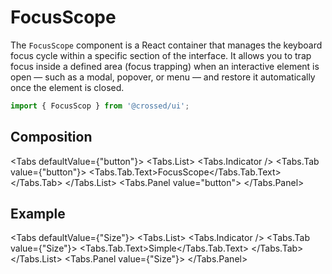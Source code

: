 
<Meta of={FocusScopeStories} />

# FocusScope
The `FocusScope` component is a React container that manages the keyboard focus cycle within a specific section of the interface.
It allows you to trap focus inside a defined area (focus trapping) when an interactive element is open — such as a modal, popover, or menu — and restore it automatically once the element is closed.

```jsx
import { FocusScop } from '@crossed/ui';
```

<Canvas of={FocusScopeStories.Primary} />


## Composition

<Tabs defaultValue={"button"}>
  <Tabs.List>
    <Tabs.Indicator />
    <Tabs.Tab value={"button"}>
      <Tabs.Tab.Text>FocusScope</Tabs.Tab.Text>
    </Tabs.Tab>
  </Tabs.List>
  <Tabs.Panel value="button">
    <ArgTypes of={FocusScopeStories.default.component} />
  </Tabs.Panel>
</Tabs>

## Example
<Tabs defaultValue={"Size"}>
  <Tabs.List>
    <Tabs.Indicator />
    <Tabs.Tab value={"Size"}>
      <Tabs.Tab.Text>Simple</Tabs.Tab.Text>
    </Tabs.Tab>
  </Tabs.List>
  <Tabs.Panel value={"Size"}>
    <Canvas of={FocusScopeStories.Primary} />
  </Tabs.Panel>
</Tabs>
